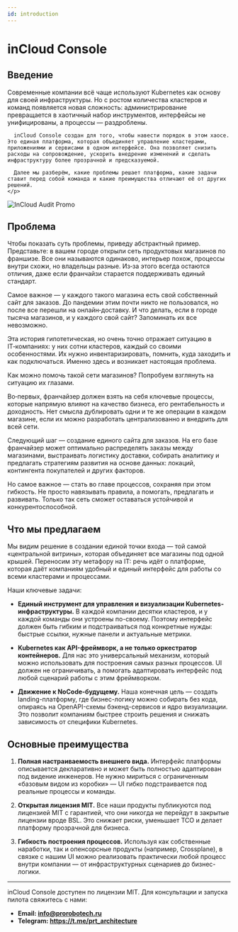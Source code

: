 ```yaml
---
id: introduction
---
```



# inCloud Console

## Введение

<div
  style={{
    display: 'flex',
    flexWrap: 'wrap',
    alignItems: 'flex-start',
    gap: '30px',
    marginTop: '1.5rem',
  }}
>
  <div style={{ flex: '1 1 55%', minWidth: '280px' }}>
    <p>
      Современные компании всё чаще используют Kubernetes как основу для своей инфраструктуры. Но с ростом количества кластеров и команд появляется новая сложность: администрирование превращается в хаотичный набор инструментов, интерфейсы не унифицированы, а процессы — раздроблены.

      inCloud Console создан для того, чтобы навести порядок в этом хаосе. Это единая платформа, которая объединяет управление кластерами, приложениями и сервисами в одном интерфейсе. Она позволяет снизить расходы на сопровождение, ускорить внедрение изменений и сделать инфраструктуру более прозрачной и предсказуемой.

      Далее мы разберём, какие проблемы решает платформа, какие задачи ставит перед собой команда и какие преимущества отличают её от других решений.
    </p>
  </div>

  <div
    style={{
      flex: '1 1 40%',
      minWidth: '220px',
      textAlign: 'center',
      marginTop: '3rem',
    }}
  >
    <img
      src={`${getBasePrefix()}img/incloud/promo/main.jpg`}
      alt="InCloud Audit Promo"
      style={{
        width: '110%',
        maxWidth: '330px',
        filter: 'drop-shadow(0 0 30px rgba(196, 202, 255, 0.2))',
        transition: 'transform 0.3s ease-in-out',
      }}
    />
  </div>
</div>



## Проблема

Чтобы показать суть проблемы, приведу абстрактный пример.
Представьте: в вашем городе открыли сеть продуктовых магазинов по франшизе. Все они называются одинаково, интерьер похож, процессы внутри схожи, но владельцы разные. Из‑за этого всегда остаются отличия, даже если франчайзи старается поддерживать единый стандарт.

Самое важное — у каждого такого магазина есть свой собственный сайт для заказов. До пандемии этим почти никто не пользовался, но после все перешли на онлайн‑доставку. И что делать, если в городе тысяча магазинов, и у каждого свой сайт? Запоминать их все невозможно.

Эта история гипотетическая, но очень точно отражает ситуацию в IT‑компаниях: у них сотни кластеров, каждый со своими особенностями. Их нужно инвентаризировать, помнить, куда заходить и как подключаться. Именно здесь и возникает настоящая проблема.

Как можно помочь такой сети магазинов? Попробуем взглянуть на ситуацию их глазами.

Во‑первых, франчайзер должен взять на себя ключевые процессы, которые напрямую влияют на качество бизнеса, его рентабельность и доходность. Нет смысла дублировать одни и те же операции в каждом магазине, если их можно разработать централизованно и внедрить для всей сети.

Следующий шаг — создание единого сайта для заказов. На его базе франчайзер может оптимально распределять заказы между магазинами, выстраивать логистику доставки, собирать аналитику и предлагать стратегиям развития на основе данных: локаций, контингента покупателей и других факторов.

Но самое важное — стать во главе процессов, сохраняя при этом гибкость. Не просто навязывать правила, а помогать, предлагать и развивать. Только так сеть сможет оставаться устойчивой и конкурентоспособной.

## Что мы предлагаем

Мы видим решение в создании единой точки входа — той самой «центральной витрины», которая объединяет все магазины под одной крышей. Переносим эту метафору на IT: речь идёт о платформе, которая даёт компаниям удобный и единый интерфейс для работы со всеми кластерами и процессами.

Наши ключевые задачи:

- **Единый инструмент для управления и визуализации Kubernetes-инфраструктуры.**
  В каждой компании десятки кластеров, и у каждой команды они устроены по-своему. Поэтому интерфейс должен быть гибким и подстраиваться под конкретные нужды: быстрые ссылки, нужные панели и актуальные метрики.

- **Kubernetes как API-фреймворк, а не только оркестратор контейнеров.**
  Для нас это универсальный механизм, который можно использовать для построения самых разных процессов. UI должен не ограничивать, а помогать адаптировать интерфейс под любой сценарий работы с этим фреймворком.

- **Движение к NoCode-будущему.**
  Наша конечная цель — создать landing-платформу, где бизнес-логику можно собирать без кода, опираясь на OpenAPI-схемы бэкенд-сервисов и ядро визуализации. Это позволит компаниям быстрее строить решения и снижать зависимость от специфики Kubernetes.


## Основные преимущества

1. **Полная настраиваемость внешнего вида.**
   Интерфейс платформы описывается декларативно и может быть полностью адаптирован под видение инженеров. Не нужно мириться с ограниченным «базовым видом из коробки» — UI гибко подстраивается под реальные процессы и команды.

2. **Открытая лицензия MIT.**
   Все наши продукты публикуются под лицензией MIT с гарантией, что они никогда не перейдут в закрытые лицензии вроде BSL. Это снижает риски, уменьшает TCO и делает платформу прозрачной для бизнеса.

3. **Гибкость построения процессов.**
   Используя как собственные наработки, так и опенсорсные продукты (например, Crossplane), в связке с нашим UI можно реализовать практически любой процесс внутри компании — от инфраструктурных сценариев до бизнес-логики.
---

<div className="paragraph">
  inCloud Console доступен по лицензии MIT. Для консультации и запуска пилота свяжитесь с нами:
</div>

- **Email: info@prorobotech.ru**
- **Telegram: https://t.me/prt_architecture**
